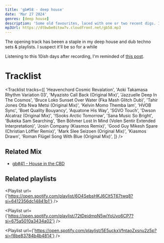 ```yaml
---
title: 'gb#58 - deep house'
date: 'Mar 27 2024'
genres: [deep house]
description: 'Some old favourites, laced with one or two recent digs. I put this tracklist together and recorded in one sitting🙌🏽'
mp3Url: https://dtbwbe0itow7v.cloudfront.net/gb58.mp3
---
```


The opening track has beeen a staple in my deep house and dub techno sets & playlists. I suspect it'll be so for a while

Listening to this 10ish days after recording, I'm reminded of [this post](/words/l8r).

# Tracklist

<Tracklist
tracks={[
'Heavenchord	Cosmic Revalation',
'Aoki Takamasa	Rhythm Variation 03',
'Myazisto	Call Back (Original Mix)',
'Jazzuelle	Deep In The Cosmos',
'Bruce Loko	Sunset Over Water (Fka Mash Glitch Dub)',
'Tahir Jones	Otla Nwa Metsi (Original Mix)',
'Kelvin Momo	Themba lam',
'HVOB	Sync',
'Boet Quality	Bouyancy',
'Aquatone	His Way',
'SGVO	Touch',
'Dwson	Alcatraz (Original Mix)',
'!Sooks	Arctic Tomorrow',
'Sana Music	So Bright',
'Bukeka Sam	Searching',
'Ben Böhmer	Lost In Mind (Volen Sentir Extended Interpretation)',
'Josin	Company (Kiasmos Remix)',
'Good Guy Mikesh	Spare (Christian Löffler Remix)',
'Mark Slee	Seizoen (Original Mix)',
'Kiasmos	Drawn',
'Roman Flügel	Song With Blue (Original Mix)',
]}
/>

## Related Mix
- [gb#41 - House in the CBD](/mixes/gb41)

## Related playlists
<Playlist
  url={'https://open.spotify.com/playlist/6O4SebsHKJ6Clt5T67twq8?si=6412356dc14841b1'}
/>

<Playlist
  url={'https://open.spotify.com/playlist/72tDeidmpN5wiYoUvo6CP7?si=675a5010a3434a02'}
/>

<Playlist
  url={'https://open.spotify.com/playlist/5E5uckxVfntaoZxsnu2z5p?si=f8be83784b4b4814'}
/>



